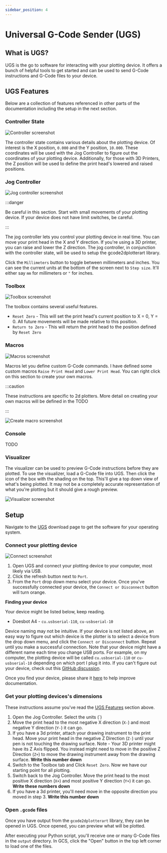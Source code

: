 ```yaml
---
sidebar_position: 4
---
```


# Universal G-Code Sender (UGS)

## What is UGS?

UGS is the go to software for interacting with your plotting device. It offers a bunch of helpful tools to get started and can be used to send G-Code instructions and G-Code files to your device. 

## UGS Features

Below are a collection of features referenced in other parts of the documentation including the setup in the next section. 

### Controller State

![Controller screenshot](/img/ugs/controllerstate.png)

The controller state contains various details about the plotting device. Of interest is the X position, `0.000` and the Y position, `10.000`. These coordinates will be used with the Jog Controller to figure out the coordinates of your plotting device. Additionally, for those with 3D Printers, the Z position will be used to define the print head's lowered and raised positions.

### Jog Controller

![Jog controller screenshot](/img/ugs/jogcontroller.png)

:::danger

Be careful in this section. Start with small movements of your plotting device. If your device does not have limit switches, be careful. 

:::

The jog controller lets you control your plotting device in real time. You can move your print head in the X and Y direction. If you're using a 3D printer, you can raise and lower the Z direction. The jog controller, in conjunction with the controller state, will be used to setup the gcode2dplotterart library. 

Click the `Millimeters` button to toggle between millimeters and inches. You can see the current units at the bottom of the screen next to `Step size`. It'll either say `mm` for millimeters or `"` for inches. 

### Toolbox

![Toolbox screenshot](/img/ugs/toolbox.png)

The toolbox contains several useful features.

- `Reset Zero` - This will set the print head's current position to X = 0, Y = 0. All future movements will be made relative to this position. 
- `Return to Zero` - This will return the print head to the position defined by `Reset Zero`

### Macros

![Macros screenshot](/img/ugs/macros.png)

Macros let you define custom G-Code commands. I have defined some custom macros `Raise Print Head` and `Lower Print Head`. You can right click on this section to create your own macros.

:::caution

These instructions are specific to 2d plotters. More detail on creating your own macros will be defined in the TODO

:::

![Create macro screenshot](/img/ugs/macro-create.png)

### Console

TODO

### Visualizer

The visualizer can be used to preview G-Code instructions before they are plotted. To use the visualizer, load a G-Code file into UGS. Then click the icon of the box with the shading on the top. This'll give a top down view of what's being plotted. It may not be a completely accurate representation of what you're plotting but it should give a rough preview.

![Visualizer screenshot](/img/ugs/preview.png)


## Setup

Navigate to the [UGS](https://winder.github.io/ugs_website/download/) download page to get the software for your operating system. 

### Connect your plotting device

![Connect screenshot](/img/ugs/connect.png)

1. Open UGS and connect your plotting device to your computer, most likely via USB.
2. Click the refresh button next to `Port`. 
3. From the `Port` drop down menu select your device. Once you've successfully connected your device, the `Connect or Disconnect` button will turn orange. 

**Finding your device**

Your device might be listed below, keep reading.

- Doesbot A4 - `cu.usbserial-110`, `cu-usbserial-10`

Device naming may not be intuitive. If your device is not listed above, an easy way to figure out which device is the plotter is to select a device from the drop down menu, and click the `Connect or Disconnect` button. Repeat until you make a successful connection. Note that your device might have a different name each time you change USB ports. For example, on my computer, the plotting device will be called `cu.usbserial-110` or `cu-usbserial-10` depending on which port I plug it into.  If you can't figure out your device, check out this [GitHub discussion](https://github.com/TravisBumgarner/gcode2dplotterart/discussions/3).

Once you find your device, please share it [here](https://github.com/TravisBumgarner/gcode2dplotterart/discussions/3) to help improve documentation.

### Get your plotting devices's dimensions

These instructions assume you've read the [UGS Features](#ugs-features) section above.

1. Open the Jog Controller. Select the units (`)
2. Move the print head to the most negative X direction (`X-`) and most negative Y direction (`Y-`) it can go. 
3. If you have a 3d printer, attach your drawing instrument to the print head. Move your print head in the negative Z Direction (`Z-`) until your pen is not touching the drawing surface. Note - Your 3D printer might have its Z Axis flipped. You instead might need to move in the positive Z Direction (`Z+`) to move the drawing instrument away from the drawing surface. **Write this number down**
4. Switch to the Toolbox tab and Click `Reset Zero`. Now we have our starting point for all plotting. 
5. Switch back to the Jog Controller. Move the print head to the most positive X direction (`X+`) and most positive Y direction (`Y+`) it can go. **Write these numbers down**
6. If you have a 3d printer, you'll need move in the opposite direction you moved in step 3. **Write this number down**

### Open `.gcode` files

Once you have output from the `gcode2dplotterart` library, they can be opened in UGS. Once opened, you can preview what will be plotted. 

After executing your Python script, you'll receive one or many G-Code files in the `output` directory. In GCS, click the "Open" button in the top left corner to load one of the files. 
